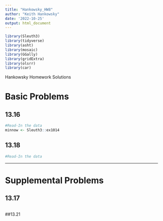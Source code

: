 ```yaml
---
title: "Hankowsky_HW8"
author: "Keith Hankowsky"
date: '2022-10-25'
output: html_document
---
```



```r
library(Sleuth3)
library(tidyverse)
library(asht)
library(mosaic)
library(GGally)
library(gridExtra)
library(olsrr)
library(car)

```

Hankowsky Homework Solutions 


# Basic Problems 
## 13.16
```r
#Read-In the data
minnow <- Sleuth3::ex1014
```


## 13.18
```r
#Read-In the data

```


***

# Supplemental Problems 
## 13.17
```r

```


##13.21
```r

```






